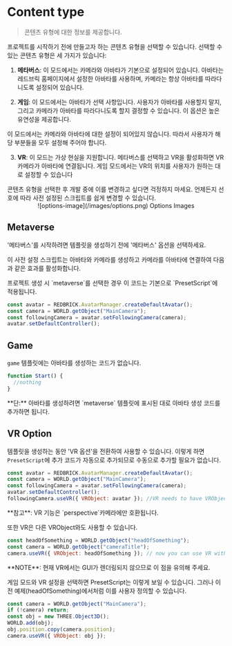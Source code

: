 
# Content type

> 콘텐츠 유형에 대한 정보를 제공합니다.

프로젝트를 시작하기 전에 만들고자 하는 콘텐츠 유형을 선택할 수 있습니다. 선택할 수 있는 콘텐츠 유형은 세 가지가 있습니다:

1. **메타버스**: 이 모드에서는 카메라와 아바타가 기본으로 설정되어 있습니다.  아바타는 레드브릭 홈페이지에서 설정한 아바타를 사용하며, 카메라는 항상 아바타를 따라다니도록 설정되어 있습니다.  

2. **게임**: 이 모드에서는 아바타가 선택 사항입니다. 사용자가 아바타를 사용할지 말지, 그리고 카메라가 아바타를 따라다니도록 할지 결정할 수 있습니다. 이 옵션은 높은 유연성을 제공합니다.  

<Callout type="info">
  이 모드에서는 카메라와 아바타에 대한 설정이 되어있지 않습니다.  
  따라서 사용자가 해당 부분들을 모두 설정해 주어야 합니다.  
</Callout>

3. **VR**: 이 모드는 가상 현실을 지원합니다. 메타버스를 선택하고 VR을 활성화하면 VR카메라가 아바타에 연결됩니다. 게임 모드에서는 VR의 위치를 사용자가 원하는 대로 설정할 수 있습니다

<Callout type="warning">
  콘텐츠 유형을 선택한 후 개발 중에 이를 변경하고 싶다면 걱정하지 마세요.
  언제든지 선호에 따라 사전 설정된 스크립트를 쉽게 변경할 수 있습니다.
</Callout>

<Cards>
  <Cards.Card title="Metaverse" href="./content-type#metaverse" />
  <Cards.Card title="Game" href="./content-type#game" />
  <Cards.Card title="VR" href="./content-type#vr-option" />
</Cards>

<br />
<center>![options-image](/images/options.png) Options Images</center>

## Metaverse

'메타버스'를 시작하려면 템플릿을 생성하기 전에 '메타버스' 옵션을 선택하세요.

이 사전 설정 스크립트는 아바타와 카메라를 생성하고 카메라를 아바타에 연결하여 다음과 같은 효과를 활성화합니다.

<Callout type="warning" emoji="⚠️">
  프로젝트 생성 시 `metaverse`를 선택한 경우 이 코드는 기본으로 `PresetScript`에 적용됩니다.
</Callout>

```js showLineNumbers copy filename="PresetScript"
const avatar = REDBRICK.AvatarManager.createDefaultAvatar();
const camera = WORLD.getObject("MainCamera");
const followingCamera = avatar.setFollowingCamera(camera);
avatar.setDefaultController();
```

## Game

`game` 템플릿에는 아바타를 생성하는 코드가 없습니다.

```js showLineNumbers copy filename="PresetScript" {2}
function Start() {
  //nothing
}
```

<Callout type="info" emoji="ℹ️">
  **단:** 아바타를 생성하려면 `metaverse` 템플릿에 표시된 대로 아바타 생성
  코드를 추가하면 됩니다.
</Callout>

## VR Option

템플릿을 생성하는 동안 'VR 옵션'을 전환하여 사용할 수 있습니다. 이렇게 하면 `PresetScript`에 추가 코드가 자동으로 추가되므로 수동으로 추가할 필요가 없습니다.

```js showLineNumbers copy filename="PresetScript"
const avatar = REDBRICK.AvatarManager.createDefaultAvatar();
const camera = WORLD.getObject("MainCamera");
const followingCamera = avatar.setFollowingCamera(camera);
avatar.setDefaultController();
followingCamera.useVR({ VRObject: avatar }); //VR needs to have VRObject
```

<Callout type="warning" emoji="⚠️">
  **참고**: VR 기능은 `perspective`카메라에만 호환됩니다.
</Callout>

또한 VR은 다른 VRObject와도 사용할 수 있습니다.

```js showLineNumbers copy filename="VRObject" {3}
const headOfSomething = WORLD.getObject("headOfSomething");
const camera = WORLD.getObject("cameraTitle");
camera.useVR({ VRObject: headOfSomething }); // now you can use VR without an avatar
```

<Callout type="warning" emoji="⚠️">
  **NOTE**: 현재 VR에서는 GUI가 렌더링되지 않으므로 이 점을 유의해 주세요.
</Callout>

게임 모드와 VR 설정을 선택하면 PresetScript는 이렇게 보일 수 있습니다. 그러나 이전 예제(headOfSomething)에서처럼 이를 사용자 정의할 수 있습니다.

```js showLineNumbers copy filename="VR GAME PresetScript"
const camera = WORLD.getObject("MainCamera");
if (!camera) return;
const obj = new THREE.Object3D();
WORLD.add(obj);
obj.position.copy(camera.position);
camera.useVR({ VRObject: obj });
```
